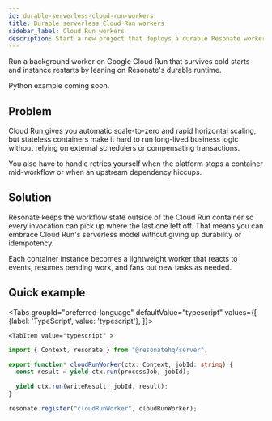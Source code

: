 ```yaml
---
id: durable-serverless-cloud-run-workers
title: Durable serverless Cloud Run workers
sidebar_label: Cloud Run workers
description: Start a new project that deploys a durable Resonate worker to Google Cloud Run.
---
```


Run a background worker on Google Cloud Run that survives cold starts and instance restarts by leaning on Resonate's durable runtime.

Python example coming soon.


<CloneRepoGrid>
  <CloneRepoCard
    sdk="TypeScript SDK"
    description="Durable serverless Cloud Run worker project example"
    link="https://github.com/resonatehq-examples/example-durable-serverless-cloud-run-workers-ts"
  />
</CloneRepoGrid>

## Problem

Cloud Run gives you automatic scale-to-zero and rapid horizontal scaling, but stateless containers make it hard to run long-lived business logic without relying on external schedulers or compensating transactions.

You also have to handle retries yourself when the platform stops a container mid-workflow or when an upstream dependency hiccups.

## Solution

Resonate keeps the workflow state outside of the Cloud Run container so every invocation can pick up where the last one left off. That means you can embrace Cloud Run's serverless model without giving up durability or idempotency.

Each container instance becomes a lightweight worker that reacts to events, resumes pending work, and fans out new tasks as needed.

## Quick example


<Tabs
    groupId="preferred-language"
    defaultValue="typescript"
    values={[
        {label: 'TypeScript', value: 'typescript'},
    ]}>

    <TabItem value="typescript" >

```typescript
import { Context, resonate } from "@resonatehq/server";

export function* cloudRunWorker(ctx: Context, jobId: string) {
  const result = yield ctx.run(processJob, jobId);

  yield ctx.run(writeResult, jobId, result);
}

resonate.register("cloudRunWorker", cloudRunWorker);
```

  </TabItem>

</Tabs>
